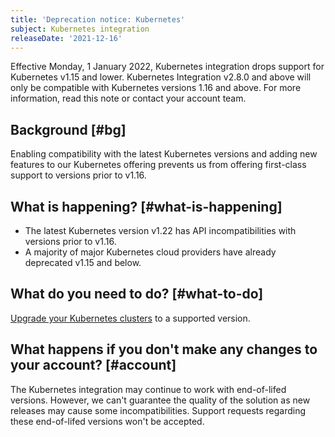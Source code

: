 ```yaml
---
title: 'Deprecation notice: Kubernetes'
subject: Kubernetes integration
releaseDate: '2021-12-16'
---
```

 
Effective Monday, 1 January 2022, Kubernetes integration drops support for Kubernetes v1.15 and lower. Kubernetes Integration v2.8.0 and above will only be compatible with Kubernetes versions 1.16 and above. For more information, read this note or contact your account team.

## Background [#bg]

Enabling compatibility with the latest Kubernetes versions and adding new features to our Kubernetes offering prevents us from offering first-class support to versions prior to v1.16.

## What is happening? [#what-is-happening]

* The latest Kubernetes version v1.22 has API incompatibilities with versions prior to v1.16.
* A majority of major Kubernetes cloud providers have already deprecated v1.15 and below.

## What do you need to do? [#what-to-do]

[Upgrade your Kubernetes clusters](https://docs.newrelic.com/docs/integrations/kubernetes-integration/installation/kubernetes-installation-configuration#update) to a supported version.

## What happens if you don't make any changes to your account? [#account]

The Kubernetes integration may continue to work with end-of-lifed versions. However, we can't guarantee the quality of the solution as new releases may cause some incompatibilities. 
Support requests regarding these end-of-lifed versions won't be accepted.
